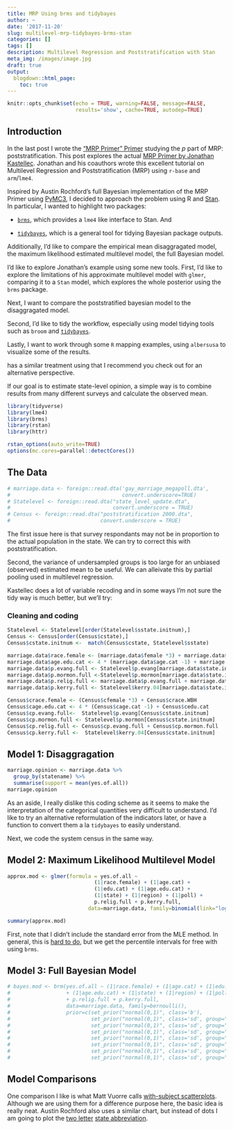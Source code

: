 ```yaml
---
title: MRP Using brms and tidybayes
author: ~
date: '2017-11-20'
slug: multilevel-mrp-tidybayes-brms-stan
categories: []
tags: []
description: Multilevel Regression and Poststratification with Stan
meta_img: /images/image.jpg
draft: true
output:
  blogdown::html_page:
    toc: true
---
```


```r
knitr::opts_chunk$set(echo = TRUE, warning=FALSE, message=FALSE, 
                      results='show', cache=TRUE, autodep=TRUE)
```


## Introduction

In the last post I wrote the ["MRP Primer" Primer](https://timmastny.netlify.com/blog/poststratification-with-dplyr/) studying the *p* part of MRP: poststratification. This post explores the actual [MRP Primer by Jonathan Kastellec](http://www.princeton.edu/~jkastell/mrp_primer.html). Jonathan and his coauthors wrote this excellent tutorial on Multilevel Regression and Poststratification (MRP) using `r-base` and `arm`/`lme4`.

Inspired by Austin Rochford's full Bayesian implementation of the MRP Primer using [PyMC3](https://gist.github.com/AustinRochford/bfc20cb3262169b41b730bd9faf74477), I decided to approach the problem using R and [Stan](http://mc-stan.org/). In particular, I wanted to highlight two packages:

- [`brms`](https://github.com/paul-buerkner/brms), which provides a `lme4` like interface to Stan. And

- [`tidybayes`](https://github.com/mjskay/tidybayes), which is a general tool for tidying Bayesian package outputs.

Additionally, I'd like to compare the empirical mean disaggragated model, the maximum likelihood estimated multilevel model, the full Bayesian model. 

I'd like to explore Jonathan's example using some new tools. First, I'd like to explore the limitations of his approximate multilevel model with `glmer`, comparing it to a `Stan` model, which explores the whole posterior using the `brms` package. 

Next, I want to compare the poststratified bayesian model to the disaggragated model.

Second, I'd like to tidy the workflow, especially using model tidying tools such as `broom` and [`tidybayes`](https://github.com/mjskay/tidybayes). 

Lastly, I want to work through some `R` mapping examples, using `albersusa` to visualize some of the results.

 has a similar treatment using  that I recommend you check out for an alternative perspective. 

If our goal is to estimate state-level opinion, a simple way is to combine results from many different surveys and calculate the observed mean. 

```r
library(tidyverse)
library(lme4)
library(brms)
library(rstan)
library(httr)

rstan_options(auto_write=TRUE)
options(mc.cores=parallel::detectCores())
```

## The Data

```r
# marriage.data <- foreign::read.dta('gay_marriage_megapoll.dta',
#                                    convert.underscore=TRUE)
# Statelevel <- foreign::read.dta("state_level_update.dta",
#                                 convert.underscore = TRUE)
# Census <- foreign::read.dta("poststratification 2000.dta",
#                             convert.underscore = TRUE)
```



The first issue here is that survey respondants may not be in proportion to the actual population in the state. We can try to correct this with poststratification.

Second, the variance of undersampled groups is too large for an unbiased (observed) estimated mean to be useful. We can alleivate this by partial pooling used in multilevel regression.

Kastellec does a lot of variable recoding and in some ways I'm not sure the tidy way is much better, but we'll try:

### Cleaning and coding

```r
Statelevel <- Statelevel[order(Statelevel$sstate.initnum),]
Census <- Census[order(Census$cstate),]
Census$cstate.initnum <-  match(Census$cstate, Statelevel$sstate)
```

```r
marriage.data$race.female <- (marriage.data$female *3) + marriage.data$race.wbh
marriage.data$age.edu.cat <- 4 * (marriage.data$age.cat -1) + marriage.data$edu.cat
marriage.data$p.evang.full <- Statelevel$p.evang[marriage.data$state.initnum]
marriage.data$p.mormon.full <-Statelevel$p.mormon[marriage.data$state.initnum]
marriage.data$p.relig.full <- marriage.data$p.evang.full + marriage.data$p.mormon.full
marriage.data$p.kerry.full <- Statelevel$kerry.04[marriage.data$state.initnum]

Census$crace.female <- (Census$cfemale *3) + Census$crace.WBH
Census$cage.edu.cat <- 4 * (Census$cage.cat -1) + Census$cedu.cat
Census$cp.evang.full<-  Statelevel$p.evang[Census$cstate.initnum]
Census$cp.mormon.full <- Statelevel$p.mormon[Census$cstate.initnum]
Census$cp.relig.full <- Census$cp.evang.full + Census$cp.mormon.full
Census$cp.kerry.full <-  Statelevel$kerry.04[Census$cstate.initnum]
```


## Model 1: Disaggragation

```r
marriage.opinion <- marriage.data %>%
  group_by(statename) %>%
  summarise(support = mean(yes.of.all))
marriage.opinion
```

As an aside, I really dislike this coding scheme as it seems to make the interpretation of the categorical quantities very difficult to understand. I'd like to try an alternative reformulation of the indicators later, or have a function to convert them a la `tidybayes` to easily understand. 

Next, we code the system census in the same way.

## Model 2: Maximum Likelihood Multilevel Model

```r
approx.mod <- glmer(formula = yes.of.all ~
                            (1|race.female) + (1|age.cat) +
                            (1|edu.cat) + (1|age.edu.cat) +
                            (1|state) + (1|region) + (1|poll) +
                            p.relig.full + p.kerry.full,
                          data=marriage.data, family=binomial(link="logit"))
```
```r
summary(approx.mod)
```

First, note that I didn't include the standard error from the MLE method. In general, this is [hard to do](https://stackoverflow.com/questions/31694812/standard-error-of-variance-component-from-the-output-of-lmer), but we get the percentile intervals for free with using `brms`. 

## Model 3: Full Bayesian Model

```r
# bayes.mod <- brm(yes.of.all ~ (1|race.female) + (1|age.cat) + (1|edu.cat) 
#                  + (1|age.edu.cat) + (1|state) + (1|region) + (1|poll) 
#                  + p.relig.full + p.kerry.full, 
#                  data=marriage.data, family=bernoulli(),
#                  prior=c(set_prior("normal(0,1)", class='b'),
#                          set_prior("normal(0,1)", class='sd', group="race.female"),
#                          set_prior("normal(0,1)", class='sd', group="age.cat"),
#                          set_prior("normal(0,1)", class='sd', group="edu.cat"),
#                          set_prior("normal(0,1)", class='sd', group="age.edu.cat"),
#                          set_prior("normal(0,1)", class='sd', group="state"),
#                          set_prior("normal(0,1)", class='sd', group="region"),
#                          set_prior("normal(0,1)", class='sd', group="poll")))
```




## Model Comparisons


One comparison I like is what Matt Vuorre calls [with-subject scatterplots](https://mvuorre.github.io/post/2017/within-subject-scatter/). Although we are using them for a difference purpose here, the basic idea is really neat. Austin Rochford also uses a similar chart, but instead of dots I am going to plot the [two letter](http://andrewgelman.com/2009/01/14/state-by-state/) [state abbreviation](http://andrewgelman.com/2014/05/16/gullibility-effect-using-state-level-correlations-draw-pretty-much-conclusion-want-individual-level-causation/). 








